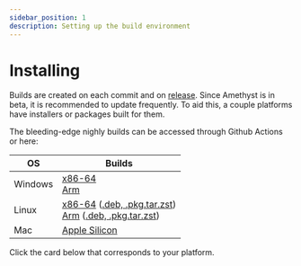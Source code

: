 ```yaml
---
sidebar_position: 1
description: Setting up the build environment
---
```



# Installing

Builds are created on each commit and on [release](https://github.com/kinderhead/Amethyst/releases). Since Amethyst is in beta, it is recommended to update frequently. To aid this, a couple platforms have installers or packages built for them.

The bleeding-edge nighly builds can be accessed through Github Actions or here:

| OS | Builds |
| -- | ------ |
| Windows | [x86-64](https://nightly.link/kinderhead/Amethyst/workflows/amethyst/master/amethyst-windows.zip) <br/> [Arm](https://nightly.link/kinderhead/Amethyst/workflows/amethyst/master/amethyst-windows-arm.zip)|
| Linux | [x86-64](https://nightly.link/kinderhead/Amethyst/workflows/amethyst/master/amethyst-linux.zip) ([.deb, .pkg.tar.zst](https://nightly.link/kinderhead/Amethyst/workflows/amethyst/master/amethyst-linux-pkgs.zip)) <br/> [Arm](https://nightly.link/kinderhead/Amethyst/workflows/amethyst/master/amethyst-linux-arm.zip) ([.deb, .pkg.tar.zst](https://nightly.link/kinderhead/Amethyst/workflows/amethyst/master/amethyst-linux-arm-pkgs.zip)) |
| Mac | [Apple Silicon](https://nightly.link/kinderhead/Amethyst/workflows/amethyst/master/amethyst-mac.zip) |

Click the card below that corresponds to your platform.

<DocCardList />
